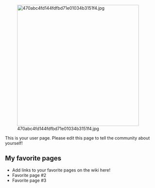 [[File:470abc4fd144fdfbd71e01034b3151f4.jpg|thumb|400px|left]]

This is your user page. Please edit this page to tell the community about yourself!

==My favorite pages==

* Add links to your favorite pages on the wiki here!
* Favorite page #2
* Favorite page #3